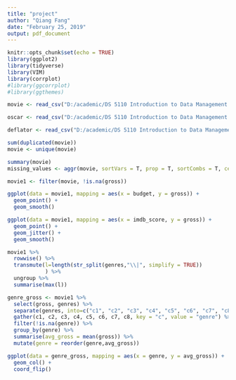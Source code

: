 ---
title: "project"
author: "Qiang Fang"
date: "February 25, 2019"
output: pdf_document
---

```{r setup, include=FALSE}
knitr::opts_chunk$set(echo = TRUE)
library(ggplot2)
library(tidyverse)
library(VIM)
library(corrplot)
#library(ggcorrplot)
#library(ggthemes)
```

```{r}
movie <- read_csv("D:/academic/DS 5110 Introduction to Data Management and Processing/project/movie_metadata.csv")
```

```{r}
oscar <- read_csv("D:/academic/DS 5110 Introduction to Data Management and Processing/project/academy_awards.csv")
```

```{r}
deflator <- read_csv("D:/academic/DS 5110 Introduction to Data Management and Processing/project/API_NY.GDP.DEFL.KD.ZG_DS2_en_csv_v2_10473736/API_NY.GDP.DEFL.KD.ZG_DS2_en_csv_v2_10473736.csv", skip = 4)
```

```{r}
sum(duplicated(movie))
movie <- unique(movie)
```

```{r}
summary(movie)
missing_values <- aggr(movie, sortVars = T, prop = T, sortCombs = T, cex.lab = 1.5, cex.axis = .6, cex.numbers = 5, combined = F, gap = -.2)
```

```{r}
movie1 <- filter(movie, !is.na(gross))

```

```{r}
ggplot(data = movie1, mapping = aes(x = budget, y = gross)) +
  geom_point() +
  geom_smooth()
```


```{r}
ggplot(data = movie1, mapping = aes(x = imdb_score, y = gross)) +
  geom_point() +
  geom_jitter() +
  geom_smooth()
```


```{r}
movie1 %>%
  rowwise() %>%
  transmute(l=length(str_split(genres,"\\|", simplify = TRUE))
            ) %>%
  ungroup %>%
  summarise(max(l))

```


```{r}

genre_gross <- movie1 %>%
  select(gross, genres) %>%
  separate(genres, into=c("c1", "c2", "c3", "c4", "c5", "c6", "c7", "c8"), sep="\\|") %>%
  gather(c1, c2, c3, c4, c5, c6, c7, c8, key = "c", value = "genre") %>%
  filter(!is.na(genre)) %>%
  group_by(genre) %>%
  summarise(avg_gross = mean(gross)) %>%
  mutate(genre = reorder(genre,avg_gross))
```

```{r}
ggplot(data = genre_gross, mapping = aes(x = genre, y = avg_gross)) +
  geom_col() +
  coord_flip()
```

